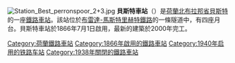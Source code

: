 {{Unreferenced|time=2020-12-28T14:15:09+00:00}}
{{Infobox Station
|BoxWidth = 24em
|Title = 貝斯特車站
|SubTitle = 
|EngTitle = Station Best
|EngSubTitle = 
|StationSymbol = 
|symbol_right=[[File:Nederlandse_spoorwegen_logo.svg|20px]]
|linecolour = #22428B
|ImageName = Station Best stationsgebouw.jpg
|ImageSize = 290px
|ImageCaption = 
|ImagePadding = 0
|Code = Bet
|Operator = [[荷兰铁路|荷兰铁路]]
|Owned = 
|Line = 布雷達-馬斯特里赫特鐵路
|Place = {{NED}}[[北布拉邦省|北布拉邦省]][[貝斯特_(荷蘭)|貝斯特]]
|Coord = {{coord|51|30|35|N|5|23|20|E|region:NL|display=inline,title}}
|Style = 地下車站
|Hall Style = 
|PlatformType = 
|PlatformNumber = 4
|TrackNum = 
|Interchange = 
|ExitNumber = 
|StartDate = 1866年
|Elevation = 
|Depth = 
|connection = 
|yearly ridership = 
|daily ridership = 
}}
[[File:Station_Best_perronspoor_2+3.jpg|thumb]]
'''貝斯特車站'''（{{lang-nl|Station Best}}）是[[荷蘭|荷蘭]][[北布拉邦省|北布拉邦省]][[貝斯特_(荷蘭)|貝斯特]]的一座[[鐵路車站|鐵路車站]]。該站位於[[布雷達-馬斯特里赫特鐵路|布雷達-馬斯特里赫特鐵路]]的一條隧道中，有四座月台。貝斯特車站於1866年7月1日啟用，最新的建築於2000年完工。

{{Europe-rail-stub}}
[[Category:荷蘭鐵路車站|Category:荷蘭鐵路車站]]
[[Category:1866年啟用的鐵路車站|Category:1866年啟用的鐵路車站]]
[[Category:1940年启用的铁路车站|Category:1940年启用的铁路车站]]
[[Category:1938年關閉的鐵路車站|Category:1938年關閉的鐵路車站]]